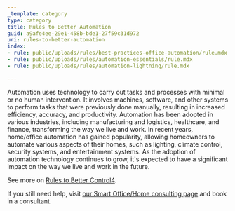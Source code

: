 ```yaml
---
_template: category
type: category
title: Rules to Better Automation
guid: a9afe4ee-29e1-458b-bde1-27f59c31d972
uri: rules-to-better-automation
index:
- rule: public/uploads/rules/best-practices-office-automation/rule.mdx
- rule: public/uploads/rules/automation-essentials/rule.mdx
- rule: public/uploads/rules/automation-lightning/rule.mdx

---
```


Automation uses technology to carry out tasks and processes with minimal or no human intervention. It involves machines, software, and other systems to perform tasks that were previously done manually, resulting in increased efficiency, accuracy, and productivity. Automation has been adopted in various industries, including manufacturing and logistics, healthcare, and finance, transforming the way we live and work. In recent years, home/office automation has gained popularity, allowing homeowners to automate various aspects of their homes, such as lighting, climate control, security systems, and entertainment systems. As the adoption of automation technology continues to grow, it's expected to have a significant impact on the way we live and work in the future.

See more on [Rules to Better Control4](/rules-to-better-control4).

If you still need help, visit [our Smart Office/Home consulting page](https://www.ssw.com.au/ssw/Consulting/Smart-Office-and-Smart-Home.aspx) and book in a consultant.
